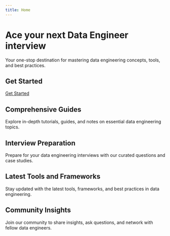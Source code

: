 ```yaml
---
title: Home
---
```


# Ace your next Data Engineer interview

Your one-stop destination for mastering data engineering concepts, tools, and best practices.

## Get Started

[Get Started](/)

## Comprehensive Guides

Explore in-depth tutorials, guides, and notes on essential data engineering topics.

## Interview Preparation

Prepare for your data engineering interviews with our curated questions and case studies.

## Latest Tools and Frameworks

Stay updated with the latest tools, frameworks, and best practices in data engineering.

## Community Insights

Join our community to share insights, ask questions, and network with fellow data engineers.


<BackToTop />


 
<Cards>
  <Card  title="Callout" href="/docs/guide/built-ins/callout" />
  <Card  title="Tabs" href="/docs/guide/built-ins/tabs" />
  <Card  title="Steps" href="/docs/guide/built-ins/steps" />
</Cards>